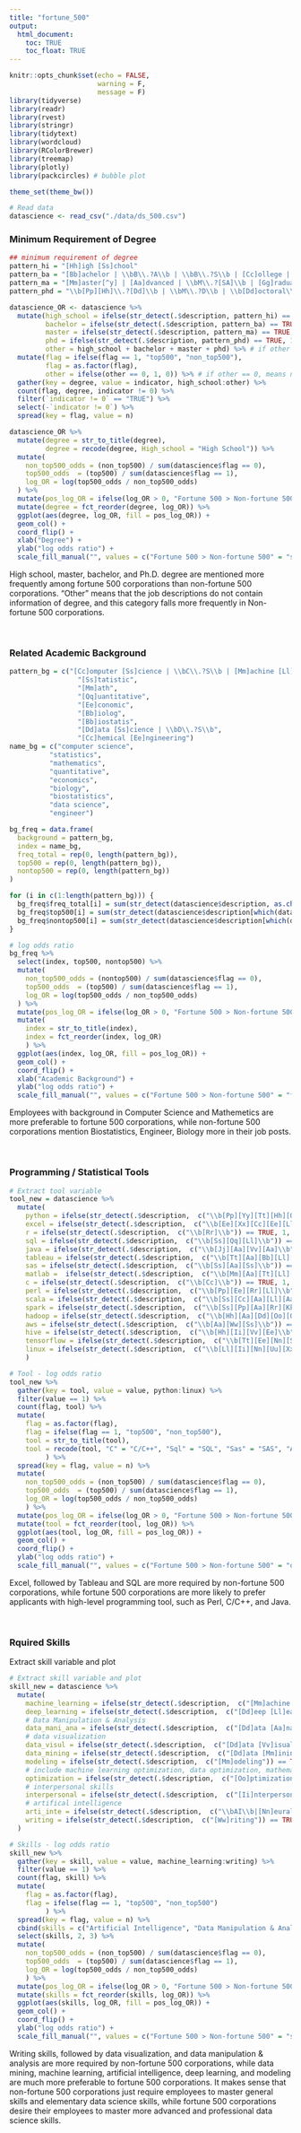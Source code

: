 ```yaml
---
title: "fortune_500" 
output: 
  html_document:
    toc: TRUE
    toc_float: TRUE
---
```


```r
knitr::opts_chunk$set(echo = FALSE, 
                      warning = F, 
                      message = F)
library(tidyverse)
library(readr)
library(rvest)
library(stringr)
library(tidytext)
library(wordcloud)
library(RColorBrewer)
library(treemap)
library(plotly)
library(packcircles) # bubble plot

theme_set(theme_bw())
```


```r
# Read data
datascience <- read_csv("./data/ds_500.csv")
```

### Minimum Requirement of Degree

```r
## minimum requirement of degree
pattern_hi = "[Hh]igh [Ss]chool"
pattern_ba = "[Bb]achelor | \\bB\\.?A\\b | \\bB\\.?S\\b | [Cc]ollege | [Dd]egree"
pattern_ma = "[Mm]aster[^y] | [Aa]dvanced | \\bM\\.?[SA]\\b | [Gg]raduate"
pattern_phd = "\\b[Pp][Hh]\\.?[Dd]\\b | \\bM\\.?D\\b | \\b[Dd]octoral\\b"
```

```r
datascience_OR <- datascience %>% 
  mutate(high_school = ifelse(str_detect(.$description, pattern_hi) == TRUE, 1, 0),
         bachelor = ifelse(str_detect(.$description, pattern_ba) == TRUE, 1, 0),
         master = ifelse(str_detect(.$description, pattern_ma) == TRUE, 1, 0), 
         phd = ifelse(str_detect(.$description, pattern_phd) == TRUE, 1, 0), 
         other = high_school + bachelor + master + phd) %>% # if other == 0, means non degree has been found
  mutate(flag = ifelse(flag == 1, "top500", "non_top500"), 
         flag = as.factor(flag), 
         other = ifelse(other == 0, 1, 0)) %>% # if other == 0, means non degree has been found
  gather(key = degree, value = indicator, high_school:other) %>% 
  count(flag, degree, indicator != 0) %>% 
  filter(`indicator != 0` == "TRUE") %>% 
  select(-`indicator != 0`) %>% 
  spread(key = flag, value = n)

datascience_OR %>% 
  mutate(degree = str_to_title(degree),
         degree = recode(degree, High_school = "High School")) %>% 
  mutate(
    non_top500_odds = (non_top500) / sum(datascience$flag == 0),
    top500_odds  = (top500) / sum(datascience$flag == 1),
    log_OR = log(top500_odds / non_top500_odds)
  ) %>% 
  mutate(pos_log_OR = ifelse(log_OR > 0, "Fortune 500 > Non-fortune 500", "Non-fortune 500 > Fortune 500")) %>% 
  mutate(degree = fct_reorder(degree, log_OR)) %>%
  ggplot(aes(degree, log_OR, fill = pos_log_OR)) +
  geom_col() +
  coord_flip() +
  xlab("Degree") +
  ylab("log odds ratio") +
  scale_fill_manual("", values = c("Fortune 500 > Non-fortune 500" = "steelblue", "Non-fortune 500 > Fortune 500" = "black"))
```


High school, master, bachelor, and Ph.D. degree are mentioned more frequently among fortune 500 corporations than non-fortune 500 corporations. “Other” means that the job descriptions do not contain information of degree, and this category falls more frequently in Non-fortune 500 corporations.

<br/>

### Related Academic Background

```r
pattern_bg = c("[Cc]omputer [Ss]cience | \\bC\\.?S\\b | [Mm]achine [Ll]earning | \\bM\\.?L\\b", 
                 "[Ss]tatistic", 
                 "[Mm]ath", 
                 "[Qq]uantitative", 
                 "[Ee]conomic", 
                 "[Bb]iolog", 
                 "[Bb]iostatis", 
                 "[Dd]ata [Ss]cience | \\bD\\.?S\\b", 
                 "[Cc]hemical [Ee]ngineering")
name_bg = c("computer science", 
          "statistics", 
          "mathematics", 
          "quantitative", 
          "economics", 
          "biology", 
          "biostatistics", 
          "data science", 
          "engineer")

bg_freq = data.frame(
  background = pattern_bg, 
  index = name_bg, 
  freq_total = rep(0, length(pattern_bg)), 
  top500 = rep(0, length(pattern_bg)), 
  nontop500 = rep(0, length(pattern_bg)) 
)

for (i in c(1:length(pattern_bg))) {
  bg_freq$freq_total[i] = sum(str_detect(datascience$description, as.character(bg_freq$background[i])))
  bg_freq$top500[i] = sum(str_detect(datascience$description[which(datascience$flag == 1)], as.character(bg_freq$background[i])))
  bg_freq$nontop500[i] = sum(str_detect(datascience$description[which(datascience$flag == 0)], as.character(bg_freq$background[i])))
}

# log odds ratio
bg_freq %>% 
  select(index, top500, nontop500) %>% 
  mutate(
    non_top500_odds = (nontop500) / sum(datascience$flag == 0),
    top500_odds  = (top500) / sum(datascience$flag == 1),
    log_OR = log(top500_odds / non_top500_odds)
  ) %>% 
  mutate(pos_log_OR = ifelse(log_OR > 0, "Fortune 500 > Non-fortune 500", "Non-fortune 500 > Fortune 500")) %>% 
  mutate(
    index = str_to_title(index),
    index = fct_reorder(index, log_OR)
    ) %>%
  ggplot(aes(index, log_OR, fill = pos_log_OR)) +
  geom_col() +
  coord_flip() +
  xlab("Academic Background") +
  ylab("log odds ratio") +
  scale_fill_manual("", values = c("Fortune 500 > Non-fortune 500" = "firebrick3", "Non-fortune 500 > Fortune 500" = "black"))
```

Employees with background in Computer Science and Mathemetics are more preferable to fortune 500 corporations, while non-fortune 500 corporations mention Biostatistics, Engineer, Biology more in their job posts.

<br/>

### Programming / Statistical Tools

```r
# Extract tool variable
tool_new = datascience %>% 
  mutate(
    python = ifelse(str_detect(.$description,  c("\\b[Pp][Yy][Tt][Hh][Oo][Nn]\\b")) == TRUE, 1, 0),
    excel = ifelse(str_detect(.$description,  c("\\b[Ee][Xx][Cc][Ee][Ll]\\b")) == TRUE, 1, 0),
    r = ifelse(str_detect(.$description,  c("\\b[Rr]\\b")) == TRUE, 1, 0),
    sql = ifelse(str_detect(.$description,  c("\\b[Ss][Qq][Ll]\\b")) == TRUE, 1, 0),
    java = ifelse(str_detect(.$description,  c("\\b[Jj][Aa][Vv][Aa]\\b")) == TRUE, 1, 0),
    tableau = ifelse(str_detect(.$description,  c("\\b[Tt][Aa][Bb][Ll][Ee][Aa][Uu]\\b")) == TRUE, 1, 0),
    sas = ifelse(str_detect(.$description,  c("\\b[Ss][Aa][Ss]\\b")) == TRUE, 1, 0),
    matlab =  ifelse(str_detect(.$description,  c("\\b[Mm][Aa][Tt][Ll][Aa][Bb]\\b")) == TRUE, 1, 0),
    c = ifelse(str_detect(.$description,  c("\\b[Cc]\\b")) == TRUE, 1, 0),
    perl = ifelse(str_detect(.$description,  c("\\b[Pp][Ee][Rr][Ll]\\b")) == TRUE, 1, 0), 
    scala = ifelse(str_detect(.$description,  c("\\b[Ss][Cc][Aa][Ll][Aa]\\b")) == TRUE, 1, 0), 
    spark = ifelse(str_detect(.$description,  c("\\b[Ss][Pp][Aa][Rr][Kk]\\b")) == TRUE, 1, 0), 
    hadoop = ifelse(str_detect(.$description,  c("\\b[Hh][Aa][Dd][Oo][Oo][Pp]\\b")) == TRUE, 1, 0), 
    aws = ifelse(str_detect(.$description,  c("\\b[Aa][Ww][Ss]\\b")) == TRUE, 1, 0),
    hive = ifelse(str_detect(.$description,  c("\\b[Hh][Ii][Vv][Ee]\\b")) == TRUE, 1, 0),
    tensorflow = ifelse(str_detect(.$description,  c("\\b[Tt][Ee][Nn][Ss][Oo][Rr][Ff][Ll][Oo][Ww]\\b")) == TRUE, 1, 0),
    linux = ifelse(str_detect(.$description,  c("\\b[Ll][Ii][Nn][Uu][Xx]\\b")) == TRUE, 1, 0)
    )
```


```r
# Tool - log odds ratio
tool_new %>% 
  gather(key = tool, value = value, python:linux) %>%
  filter(value == 1) %>% 
  count(flag, tool) %>% 
  mutate(
    flag = as.factor(flag),
    flag = ifelse(flag == 1, "top500", "non_top500"),
    tool = str_to_title(tool),
    tool = recode(tool, "C" = "C/C++", "Sql" = "SQL", "Sas" = "SAS", "Aws" = "AWS")
         ) %>% 
  spread(key = flag, value = n) %>% 
  mutate(
    non_top500_odds = (non_top500) / sum(datascience$flag == 0),
    top500_odds  = (top500) / sum(datascience$flag == 1),
    log_OR = log(top500_odds / non_top500_odds)
    ) %>% 
  mutate(pos_log_OR = ifelse(log_OR > 0, "Fortune 500 > Non-fortune 500", "Non-fortune 500 > Fortune 500")) %>% 
  mutate(tool = fct_reorder(tool, log_OR)) %>%
  ggplot(aes(tool, log_OR, fill = pos_log_OR)) +
  geom_col() +
  coord_flip() +
  ylab("log odds ratio") +
  scale_fill_manual("", values = c("Fortune 500 > Non-fortune 500" = "orange", "Non-fortune 500 > Fortune 500" = "black"))
```

Excel, followed by Tableau and SQL are more required by non-fortune 500 corporations, while fortune 500 corporations are more likely to prefer applicants with high-level programming tool, such as Perl, C/C++, and Java.


<br/>

### Rquired Skills 

Extract skill variable and plot

```r
# Extract skill variable and plot
skill_new = datascience %>%
  mutate(
    machine_learning = ifelse(str_detect(.$description,  c("[Mm]achine [Ll]earning")) == TRUE, 1, 0),
    deep_learning = ifelse(str_detect(.$description,  c("[Dd]eep [Ll]earning")) == TRUE, 1, 0),
    # Data Manipulation & Analysis
    data_mani_ana = ifelse(str_detect(.$description,  c("[Dd]ata [Aa]nalysis|[Dd]ata [Mm]anipulation|[Dd]ata [Mm]anagement|[Dd]ata [Ee]valuation|[Ss]tatistical [Aa]nalysis|[Rr]egression")) == TRUE, 1, 0),
    # data visualization
    data_visul = ifelse(str_detect(.$description,  c("[Dd]ata [Vv]isualization")) == TRUE, 1, 0),
    data_mining = ifelse(str_detect(.$description,  c("[Dd]ata [Mm]ining")) == TRUE, 1, 0),
    modeling = ifelse(str_detect(.$description,  c("[Mm]odeling")) == TRUE, 1, 0),
    # include machine learning optimization, data optimization, mathematical optimization???
    optimization = ifelse(str_detect(.$description,  c("[Oo]ptimization")) == TRUE, 1, 0),
    # interpersonal skills
    interpersonal = ifelse(str_detect(.$description,  c("[Ii]nterpersonal [Ss]kill|[Cc]ommunication|[Ll]istening [Ss]kill|[Tt]eam [Ww]orking|[Nn]egotiation|[Ee]motional [Ii]ntelligence|[Cc]onflict [Rr]esolution|[Pp]roblem [Ss]olving|[Dd]ecision [Mm]aking")) == TRUE, 1, 0),
    # artifical intelligence
    arti_inte = ifelse(str_detect(.$description,  c("\\bAI\\b|[Nn]eural [Nn]etwork")) == TRUE, 1, 0),
    writing = ifelse(str_detect(.$description,  c("[Ww]riting")) == TRUE, 1, 0)
  )
```


```r
# Skills - log odds ratio
skill_new %>% 
  gather(key = skill, value = value, machine_learning:writing) %>%
  filter(value == 1) %>% 
  count(flag, skill) %>% 
  mutate(
    flag = as.factor(flag),
    flag = ifelse(flag == 1, "top500", "non_top500")
         ) %>% 
  spread(key = flag, value = n) %>% 
  cbind(skills = c("Artificial Intelligence", "Data Manipulation & Analysis", "Data Mining", "Data Visualization", "Deep Learning", "Interpersonal Skills", "Machine Learning", "Modeling", "Optimization", "Writing Skills")) %>% 
  select(skills, 2, 3) %>% 
  mutate(
    non_top500_odds = (non_top500) / sum(datascience$flag == 0),
    top500_odds  = (top500) / sum(datascience$flag == 1),
    log_OR = log(top500_odds / non_top500_odds)
    ) %>% 
  mutate(pos_log_OR = ifelse(log_OR > 0, "Fortune 500 > Non-fortune 500", "Non-fortune 500 > Fortune 500")) %>% 
  mutate(skills = fct_reorder(skills, log_OR)) %>%
  ggplot(aes(skills, log_OR, fill = pos_log_OR)) +
  geom_col() +
  coord_flip() +
  ylab("log odds ratio") +
  scale_fill_manual("", values = c("Fortune 500 > Non-fortune 500" = "springgreen4", "Non-fortune 500 > Fortune 500" = "black"))

```

Writing skills, followed by data visualization, and data manipulation & analysis are more required by non-fortune 500 corporations, while data mining, machine learning, artificial intelligence, deep learning, and modeling are much more preferable to fortune 500 corporations. It makes sense that non-fortune 500 corporations just require employees to master general skills and elementary data science skills, while fortune 500 corporations desire their employees to master more advanced and professional data science skills.

